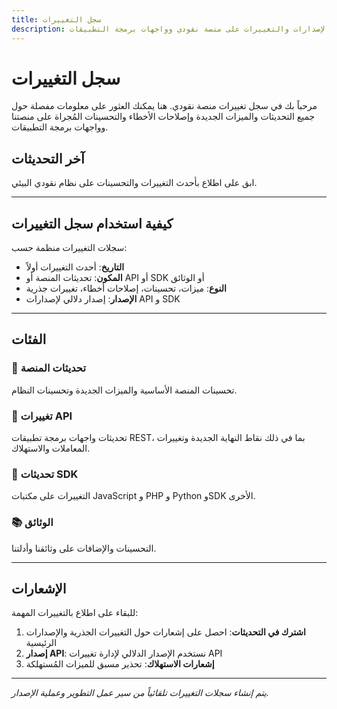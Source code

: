 ```yaml
---
title: سجل التغييرات
description: تتبع جميع التحديثات والإصدارات والتغييرات على منصة نقودي وواجهات برمجة التطبيقات
---
```


# سجل التغييرات

مرحباً بك في سجل تغييرات منصة نقودي. هنا يمكنك العثور على معلومات مفصلة حول جميع التحديثات والميزات الجديدة وإصلاحات الأخطاء والتحسينات المُجراة على منصتنا وواجهات برمجة التطبيقات.

## آخر التحديثات

ابق على اطلاع بأحدث التغييرات والتحسينات على نظام نقودي البيئي.

---

## كيفية استخدام سجل التغييرات

سجلات التغييرات منظمة حسب:

- **التاريخ**: أحدث التغييرات أولاً
- **المكون**: تحديثات المنصة أو API أو SDK أو الوثائق
- **النوع**: ميزات، تحسينات، إصلاحات أخطاء، تغييرات جذرية
- **الإصدار**: إصدار دلالي لإصدارات API و SDK

---

## الفئات

### 🚀 **تحديثات المنصة**
تحسينات المنصة الأساسية والميزات الجديدة وتحسينات النظام.

### 🔌 **تغييرات API**
تحديثات واجهات برمجة تطبيقات REST، بما في ذلك نقاط النهاية الجديدة وتغييرات المعاملات والاستهلاك.

### 📱 **تحديثات SDK**
التغييرات على مكتبات JavaScript و PHP و Python وSDK الأخرى.

### 📚 **الوثائق**
التحسينات والإضافات على وثائقنا وأدلتنا.

---

## الإشعارات

للبقاء على اطلاع بالتغييرات المهمة:

1. **اشترك في التحديثات**: احصل على إشعارات حول التغييرات الجذرية والإصدارات الرئيسية
2. **إصدار API**: نستخدم الإصدار الدلالي لإدارة تغييرات API
3. **إشعارات الاستهلاك**: تحذير مسبق للميزات المُستهلكة

---

*يتم إنشاء سجلات التغييرات تلقائياً من سير عمل التطوير وعملية الإصدار.*